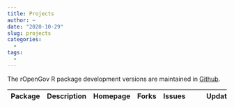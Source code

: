 ```yaml
---
title: Projects
author: ~
date: "2020-10-29"
slug: projects
categories:
  -
tags:
  -  
---
```


The rOpenGov R package development versions are maintained in [Github](https://github.com/ropengov/).

<table class="table-striped table">
<thead>
<tr>
<th>Package</th>
<th>Description</th>
<th>Homepage</th>
<th>Forks</th>
<th>Issues</th>
<th><i class="fa fa-eye" aria-hidden="true"></i></th>
<th><i class="fa fa-star" aria-hidden="true"></i></th>
<th>Updated</th>
</tr>
</thead>
<tbody id="repo_tbl"></tbody>
</table>

<script src = "/scripts/project_tbl.js"></script>
